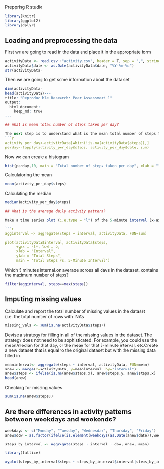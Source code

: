 Preppring R studio 
```r
library(knitr)
library(ggplot2)
library(dplyr)

```

## Loading and preprocessing the data

First we are going to read in the data and place it in the appropriate form
```r
activityData <- read.csv ("activity.csv", header = T, sep = ",", stringsAsFactors = F)
activityData$date <- as.Date(activityData$date, "%Y-%m-%d")
str(activityData)
```

Then we are going to get some information about the data set 

```r
dim(activityData)
head(activityData)---
title: "Reproducible Research: Peer Assessment 1"
output: 
  html_document:
    keep_md: true
---

## What is mean total number of steps taken per day?

The next step is to understand what is the mean total number of steps taken per day. 
```r
activity_per_day<-activityData[which(!is.na(activityData$steps)),]
perday<-tapply(activity_per_day$steps, activity_per_day$date, sum)
```
Now we can create a histogram 
```r
hist(perday,10, main = "Total number of steps taken per day", xlab = "")
```
Calculatoring the mean
```r
mean(activity_per_day$steps)

```
Calculating the median
```r
median(activity_per_day$steps)

## What is the average daily activity pattern?

Make a time series plot (i.e.type = "l") of the 5-minute interval (x-axis) and the average number of steps taken, averaged across all days (y-axis)

```r
agginterval <- aggregate(steps ~ interval, activityData, FUN=sum)

plot(activityData$interval, activityData$steps, 
     type = "l", lwd = 2,
     xlab = "Interval", 
     ylab = "Total Steps",
     main = "Total Steps vs. 5-Minute Interval")
```

Which 5 minutes internal,on average across all days in the dataset, contains the maximum number of steps? 
```g
filter(agginterval, steps==max(steps))
```

## Imputing missing values

Calculate and report the total number of missing values in the dataset (i.e. the total number of rows with 
NA's

```r
missing_vals <- sum(is.na(activityData$steps))
```

Devise a strategy for filling in all of the missing values in the dataset. The strategy does not need to be sophisticated. For example, you could use the mean/median for that day, or the mean for that 5-minute interval, etc.Create a new dataset that is equal to the original dataset but with the missing data filled in.
```r
meaninterval<- aggregate(steps ~ interval, activityData, FUN=mean)
anew <- merge(x=activityData, y=meaninterval, by="interval")
anew$steps <- ifelse(is.na(anew$steps.x), anew$steps.y, anew$steps.x)
head(anew)
```
Checking for missing values 
```r
sum(is.na(anew$steps))
```

## Are there differences in activity patterns between weekdays and weekends?

```r
weekdays <- c("Monday", "Tuesday", "Wednesday", "Thursday", "Friday")
anew$dow = as.factor(ifelse(is.element(weekdays(as.Date(anew$date)),weekdays), "Weekday", "Weekend"))

steps_by_interval <- aggregate(steps ~ interval + dow, anew, mean)

library(lattice)

xyplot(steps_by_interval$steps ~ steps_by_interval$interval|steps_by_interval$dow, main="Average Steps per Day ",xlab="Interval", ylab="Steps",layout=c(1,2), type="l")
```
